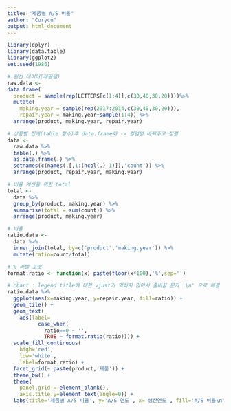 ```yaml
---
title: "제품별 A/S 비율"
author: "Curycu"
output: html_document
---
```


```r
library(dplyr)
library(data.table)
library(ggplot2)
set.seed(1986)

# 원천 데이터(제공됌)
raw.data <- 
data.frame(
  product = sample(rep(LETTERS[c(1:4)],c(30,40,30,20))))%>%
  mutate(
    making.year = sample(rep(2017:2014,c(30,40,30,20))),
    repair.year = making.year+sample(1:4)) %>%
  arrange(product, making.year, repair.year)

# 상품별 집계(table 함수)후 data.frame화 -> 컬럼명 바꿔주고 정렬 
data <-
  raw.data %>%
  table(.) %>%
  as.data.frame(.) %>%
  setnames(c(names(.[,1:(ncol(.)-1)]),'count')) %>%
  arrange(product, repair.year, making.year)

# 비율 계산을 위한 total
total <-
  data %>%
  group_by(product, making.year) %>%
  summarise(total = sum(count)) %>%
  arrange(product, making.year)

# 비율
ratio.data <-
  data %>%
  inner_join(total, by=c('product','making.year')) %>%
  mutate(ratio=count/total)

# % 라벨 포맷
format.ratio <- function(x) paste(floor(x*100),'%',sep='')

# chart : legend title에 대한 vjust가 먹히지 않아서 줄바꿈 문자 '\n' 으로 해결
ratio.data %>%
  ggplot(aes(x=making.year, y=repair.year, fill=ratio)) +
  geom_tile() +
  geom_text(
    aes(label=
          case_when(
            ratio==0 ~ '', 
            TRUE ~ format.ratio(ratio)))) +
  scale_fill_continuous(
    high='red', 
    low='white', 
    label=format.ratio) +
  facet_grid(~ paste(product,'제품')) +
  theme_bw() +
  theme(
    panel.grid = element_blank(), 
    axis.title.y=element_text(angle=0)) +
  labs(title='제품별 A/S 비율', y='A/S 연도', x='생산연도', fill='A/S 비율\n')
```